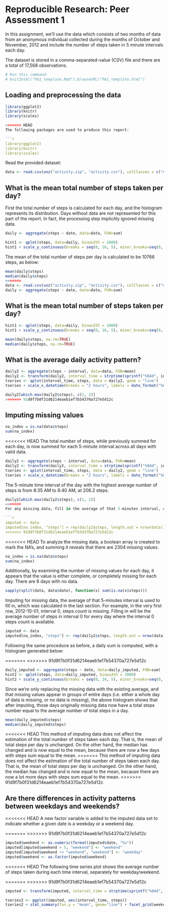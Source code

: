 # Reproducible Research: Peer Assessment 1

<!--
To knit this RMD file, run:
knit2html("PA1_template.Rmd");browseURL("PA1_template.html")
-->

In this assignment, we'll use the data which consists of two months of data from an anonymous individual collected during the months of October and November, 2012 and include the number of steps taken in 5 minute intervals each day.

The dataset is stored in a comma-separated-value (CSV) file and there are a total of 17,568 observations.

```r
# Run this command:
# knit2html("PA1_template.Rmd");browseURL("PA1_template.html")
```

## Loading and preprocessing the data
```r
library(ggplot2)
library(knitr)
library(scales)

<<<<<<< HEAD
The following packages are used to produce this report:

```r
library(ggplot2)
library(knitr)
library(scales)
```

Read the provided dataset:

```r
data <- read.csv(unz("activity.zip", "activity.csv"), colClasses = c("numeric", "Date", "numeric"))
```

## What is the mean total number of steps taken per day?

First the total number of steps is calculated for each day, and the histogram represents its distribution.  Days without data are not represented for this part of the report.  In fact, the processing step implicitly ignored missing data.

```r
daily <- aggregate(steps ~ date, data=data, FUN=sum)

hist1 <- qplot(steps, data=daily, binwidth = 2000)
hist1 + scale_y_continuous(breaks = seq(0, 16, 5), minor_breaks=seq(0, 16, 1)) + scale_x_continuous(breaks = seq(0, 20000, 4000))
```

The mean of the total number of steps per day is calculated to be 10766 steps, as below:

```r
mean(daily$steps)
median(daily$steps)
=======
data <- read.csv(unz("activity.zip", "activity.csv"), colClasses = c("numeric", "Date", "numeric"))
daily <- aggregate(steps ~ date, data=data, FUN=sum)
```

## What is the mean total number of steps taken per day?
```r
hist1 <- qplot(steps, data=daily, binwidth = 2000)
hist1 + scale_y_continuous(breaks = seq(0, 16, 5), minor_breaks=seq(0, 16, 1)) + scale_x_continuous(breaks = seq(0, 20000, 4000))
```

```r
mean(daily$steps, na.rm=TRUE)
median(daily$steps, na.rm=TRUE)
```

## What is the average daily activity pattern?
```r
daily2 <- aggregate(steps ~ interval, data=data, FUN=mean)
daily2 <- transform(daily2, interval_time = strptime(sprintf("%04d", interval), "%H%M") )
tseries <- qplot(interval_time, steps, data = daily2, geom = "line")
tseries + scale_x_datetime(breaks = "2 hours", labels = date_format("%H:%M"))
```

```r
daily2[which.max(daily2$steps), c(1, 2)]
>>>>>>> 91d9f7b0f31d6214eaeb1ef7b54370a727e5d12c
```

## Imputing missing values
```r
na_index = is.na(data$steps)
sum(na_index)
```

<<<<<<< HEAD
The total number of steps, while previously summed for each day, is now summed for each 5-minute interval across all days with valid data.

```r
daily2 <- aggregate(steps ~ interval, data=data, FUN=mean)
daily2 <- transform(daily2, interval_time = strptime(sprintf("%04d", interval), "%H%M") )
tseries <- qplot(interval_time, steps, data = daily2, geom = "line")
tseries + scale_x_datetime(breaks = "2 hours", labels = date_format("%H:%M"))
```

The 5-minute time interval of the day with the highest average number of steps is from 8:35 AM to 8:40 AM, at 206.2 steps.

```r
daily2[which.max(daily2$steps), c(1, 2)]
=======
For any missing data, fill in the average of that 5-minutes interval, calculated in the last section.

```r
imputed <- data
imputed[na_index, "steps"] = rep(daily2$steps, length.out = nrow(data))[na_index]
>>>>>>> 91d9f7b0f31d6214eaeb1ef7b54370a727e5d12c
```


<<<<<<< HEAD
To analyze the missing data, a boolean array is created to mark the NA's, and summing it reveals that there are 2304 missing values.

```r
na_index = is.na(data$steps)
sum(na_index)
```

Additionally, by examining the number of missing values for each day, it appears that the value is either complete, or completely missing for each day.  There are 8 days with no data.


```r
sapply(split(data, data$date), function(x) sum(is.na(x$steps)))
```

Imputing for missing data, the average of that 5-minutes interval is used to fill in, which was calculated in the last section.  For example, in the very first row, 2012-10-01, interval 0, steps count is missing.  Filling in will be the average number of steps in interval 0 for every day where the interval 0 steps count is available.

```r
imputed <- data
imputed[na_index, "steps"] <- rep(daily2$steps, length.out = nrow(data))[na_index]
```

Following the same proceduce as before, a daily sum is computed, with a histogram generated below:

=======
>>>>>>> 91d9f7b0f31d6214eaeb1ef7b54370a727e5d12c
```r
daily_imputed <- aggregate(steps ~ date, data=daily_imputed, FUN=sum)
hist2 <- qplot(steps, data=daily_imputed, binwidth = 2000)
hist2 + scale_y_continuous(breaks = seq(0, 24, 5), minor_breaks=seq(0, 24, 1)) + scale_x_continuous(breaks = seq(0, 20000, 4000))
```

Since we're only replacing the missing data with the existing average, and that missing values appear in groups of entire days (i.e. either a whole day of data is missing, or no data is missing), the above histogram shows that after imputing, those days originally missing data now have a total steps number equal to the average number of total steps in a day.

```r
mean(daily_imputed$steps)
median(daily_imputed$steps)
```

<<<<<<< HEAD
This method of imputing data does not affect the estimation of the total number of steps taken each day.  That is, the mean of total steps per day is unchanged.  On the other hand, the median has changed and is now equal to the mean, because there are now a few days with steps sum equal to the mean.
=======
This method of imputing data does not affect the estimation of the total number of steps taken each day.  That is, the mean of total steps per day is unchanged.  On the other hand, the median has changed and is now equal to the mean, because there are now a lot more days with steps sum equal to the mean.
>>>>>>> 91d9f7b0f31d6214eaeb1ef7b54370a727e5d12c


## Are there differences in activity patterns between weekdays and weekends?

<<<<<<< HEAD
A new factor variable is added to the imputed data set to indicate whether a given date is a weekday or a weekend day.

=======
>>>>>>> 91d9f7b0f31d6214eaeb1ef7b54370a727e5d12c
```r
imputed$weekend <- as.numeric(format(imputed$date, "%u"))
imputed[imputed$weekend > 5, "weekend"] <- "weekend"
imputed[imputed$weekend != "weekend", "weekend"] <- "weekday"
imputed$weekend <- as.factor(imputed$weekend)
```

<<<<<<< HEAD
The following time series plot shows the average number of steps taken during each time interval, separately for weekday/weekend.

=======
>>>>>>> 91d9f7b0f31d6214eaeb1ef7b54370a727e5d12c
```r
imputed <- transform(imputed, interval_time = strptime(sprintf("%04d", interval), "%H%M") )

tseries2 <- ggplot(imputed, aes(interval_time, steps))
tseries2 + stat_summary(fun.y = "mean", geom="line") + facet_grid(weekend ~ .) + scale_x_datetime(breaks = "2 hours", labels = date_format("%H:%M"))
```

